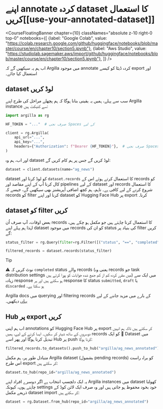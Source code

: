 # اپنے annotate کردہ dataset کا استعمال کریں[[use-your-annotated-dataset]]

<CourseFloatingBanner chapter={10}
  classNames="absolute z-10 right-0 top-0"
  notebooks={[
    {label: "Google Colab", value: "https://colab.research.google.com/github/huggingface/notebooks/blob/master/course/en/chapter10/section5.ipynb"},
    {label: "Aws Studio", value: "https://studiolab.sagemaker.aws/import/github/huggingface/notebooks/blob/master/course/en/chapter10/section5.ipynb"},
]} />

اب ہم یہ سیکھیں گے کہ Argilla میں موجود annotate کردہ ڈیٹا کو کیسے export اور استعمال کیا جائے۔

## dataset لوڈ کریں

سب سے پہلے، ہمیں یہ یقینی بنانا ہوگا کہ ہم پچھلے مراحل کی طرح اپنے Argilla instance سے کنیکٹ ہیں:

```python
import argilla as rg

HF_TOKEN = "..."  # صرف نجی Spaces کے لیے

client = rg.Argilla(
    api_url="...",
    api_key="...",
    headers={"Authorization": f"Bearer {HF_TOKEN}"},  # صرف نجی Spaces کے لیے
)
```

اور اب، ہم وہ dataset لوڈ کریں گے جس پر ہم کام کریں گے:

```python
dataset = client.datasets(name="ag_news")
```

dataset کو لوڈ کرنا اور `dataset.records` کا استعمال کرتے ہوئے اس کے records کو کال کرنا آپ کے اپنے مقاصد اور pipelines کے لیے dataset اور records کا استعمال شروع کرنے کے لیے کافی ہے۔ تاہم، ہم کچھ اضافی آپریشنز بھی سیکھیں گے، جیسے کہ records کو filter کرنا اور اپنے dataset کو Hugging Face Hub پر export کرنا۔

## dataset کو filter کریں

بعض اوقات، آپ صرف اُن records کا استعمال کرنا چاہتے ہیں جو مکمل ہو چکے ہیں، لہٰذا ہم پہلے اپنے dataset میں موجود records کو ان کی status کی بنیاد پر filter کریں گے:

```python
status_filter = rg.Query(filter=rg.Filter([("status", "==", "completed")]))

filtered_records = dataset.records(status_filter)
```

>[!TIP]
>⚠️ نوٹ کریں کہ `completed` status والے records (یعنی وہ records جو task distribution settings میں مقرر کردہ کم از کم جمع شدہ جوابات کو پورا کرتے ہیں) میں ایک سے زیادہ response ہو سکتے ہیں اور ہر response کا status `submitted`, `draft` یا `discarded` ہو سکتا ہے۔

Argilla docs میں querying اور filtering records کے بارے میں مزید جاننے کے لیے [یہاں](https://docs.argilla.io/latest/how_to_guides/query/) دیکھیں۔

## Hub پر export کریں

اب ہم اپنی annotations کو Hugging Face Hub پر export کر سکتے ہیں تاکہ ہم انہیں دوسروں کے ساتھ شیئر کر سکیں۔ ایسا کرنے کے لیے، ہمیں records کو ایک 🤗 Dataset میں تبدیل کرنا ہوگا اور پھر اسے Hub پر push کرنا ہوگا:

```python
filtered_records.to_datasets().push_to_hub("argilla/ag_news_annotated")
```

متبادل طور پر، ہم مکمل Argilla dataset (بشمول pending records) کو براہ راست اس طرح export کر سکتے ہیں:

```python
dataset.to_hub(repo_id="argilla/ag_news_annotated")
```

یہ ایک دلچسپ انتخاب ہے اگر دوسرے افراد اپنے Argilla instances میں dataset کھولنا چاہتے ہوں، کیونکہ settings خود بخود محفوظ ہو جاتی ہیں اور وہ صرف ایک لائن کوڈ کے ذریعے مکمل dataset import کر سکتے ہیں:

```python
dataset = rg.Dataset.from_hub(repo_id="argilla/ag_news_annotated")
```